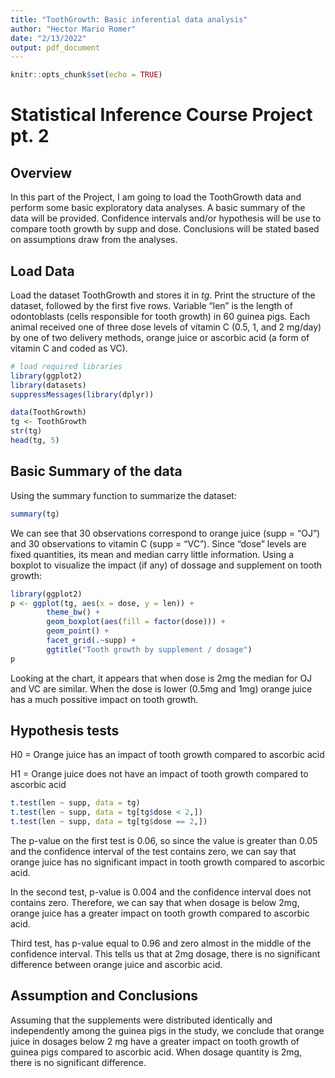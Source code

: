 ```yaml
---
title: "ToothGrowth: Basic inferential data analysis"
author: "Hector Mario Romer"
date: "2/13/2022"
output: pdf_document
---
```


```r
knitr::opts_chunk$set(echo = TRUE)

```
# Statistical Inference Course Project pt. 2

## Overview

In this part of the Project, I am going to load the ToothGrowth data and perform some basic exploratory data analyses. A basic summary of the data will be provided. Confidence intervals and/or hypothesis will be use to compare tooth growth by supp and dose. Conclusions will be stated based on assumptions draw from the analyses.


## Load Data

Load the dataset ToothGrowth and stores it in *tg*. Print the structure of the dataset, followed by the first five rows. Variable "len" is the length of odontoblasts (cells responsible for tooth growth) in 60 guinea pigs. Each animal received one of three dose levels of vitamin C (0.5, 1, and 2 mg/day) by one of two delivery methods, orange juice or ascorbic acid (a form of vitamin C and coded as VC).

```r
# load required libraries
library(ggplot2)
library(datasets)
suppressMessages(library(dplyr))

data(ToothGrowth)
tg <- ToothGrowth
str(tg)
head(tg, 5)
```

## Basic Summary of the data

Using the summary function to summarize the dataset:

```r
summary(tg)
```

We can see that 30 observations correspond to orange juice (supp = "OJ") and 30 observations to vitamin C (supp = "VC"). Since "dose" levels are fixed quantities, its mean and median carry little information. Using a boxplot to visualize the impact (if any) of dossage and supplement on tooth growth:

```r
library(ggplot2)
p <- ggplot(tg, aes(x = dose, y = len)) + 
        theme_bw() +
        geom_boxplot(aes(fill = factor(dose))) +
        geom_point() +
        facet_grid(.~supp) +
        ggtitle("Tooth growth by supplement / dosage")
p
```

Looking at the chart, it appears that when dose is 2mg the median for OJ and VC are similar. When the dose is lower (0.5mg and 1mg) orange juice has a much possitive impact on tooth growth.

## Hypothesis tests

H0 = Orange juice has an impact of tooth growth compared to ascorbic acid

H1 = Orange juice does not have an impact of tooth growth compared to ascorbic acid

```r
t.test(len ~ supp, data = tg)
t.test(len ~ supp, data = tg[tg$dose < 2,])
t.test(len ~ supp, data = tg[tg$dose == 2,])
```

The p-value on the first test is 0.06, so since the value is greater than 0.05 and the confidence interval of the test contains zero, we can say that orange juice has no significant impact in tooth growth compared to ascorbic acid.

In the second test, p-value is 0.004 and the confidence interval does not contains zero. Therefore, we can say that when dosage is below 2mg, orange juice has a greater impact on tooth growth compared to ascorbic acid.

Third test, has p-value equal to 0.96 and zero almost in the middle of the confidence interval. This tells us that at 2mg dosage, there is no significant difference between orange juice and ascorbic acid.

## Assumption and Conclusions

Assuming that the supplements were distributed identically and independently among the guinea pigs in the study, we conclude that orange juice in dosages below 2 mg have a greater impact on tooth growth of guinea pigs compared to ascorbic acid. When dosage quantity is 2mg, there is no significant difference.
